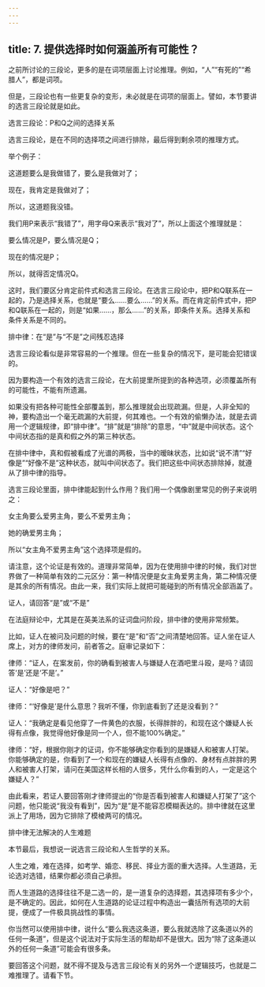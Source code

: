 ```yaml
---
---
---
```

title: 7. 提供选择时如何涵盖所有可能性？
---




之前所讨论的三段论，更多的是在词项层面上讨论推理。例如，“人”“有死的”“希腊人”，都是词项。

但是，三段论也有一些更复杂的变形，未必就是在词项的层面上。譬如，本节要讲的选言三段论就是如此。





选言三段论：P和Q之间的选择关系


选言三段论，是在不同的选择项之间进行排除，最后得到剩余项的推理方式。

举个例子：

这道题要么是我做错了，要么是我做对了；

现在，我肯定是我做对了；

所以，这道题我没错。

我们用P来表示“我错了”，用字母Q来表示“我对了”，所以上面这个推理就是：

要么情况是P，要么情况是Q；

现在的情况是P；

所以，就得否定情况Q。

这时，我们要区分肯定前件式和选言三段论。在选言三段论中，把P和Q联系在一起的，乃是选择关系，也就是“要么……要么……”的关系。而在肯定前件式中，把P和Q联系在一起的，则是“如果……，那么……”的关系，即条件关系。选择关系和条件关系是不同的。





排中律：在“是”与“不是”之间残忍选择


选言三段论看似是非常容易的一个推理。但在一些复杂的情况下，是可能会犯错误的。

因为要构造一个有效的选言三段论，在大前提里所提到的各种选项，必须覆盖所有的可能性，不能有所遗漏。

如果没有把各种可能性全部覆盖到，那么推理就会出现疏漏。但是，人非全知的神，要构造出一个毫无疏漏的大前提，何其难也。一个有效的偷懒办法，就是去调用一个逻辑规律，即“排中律”。“排”就是“排除”的意思，“中”就是中间状态。这个中间状态指的是真和假之外的第三种状态。

在排中律中，真和假被看成了光谱的两极，当中的暧昧状态，比如说“说不清”“好像是”“好像不是”这种状态，就叫中间状态了。我们把这些中间状态排除掉，就遵从了排中律的指导。

选言三段论里面，排中律能起到什么作用？我们用一个偶像剧里常见的例子来说明之：

女主角要么爱男主角，要么不爱男主角；

她的确爱男主角；

所以“女主角不爱男主角”这个选择项是假的。

请注意，这个论证是有效的。道理非常简单，因为在使用排中律的时候，我们对世界做了一种简单有效的二元区分：第一种情况便是女主角爱男主角，第二种情况便是其余的所有情况。由此一来，我们实际上就把可能碰到的所有情况全部涵盖了。





证人，请回答“是”或“不是”


在法庭辩论中，尤其是在英美法系的证词盘问阶段，排中律的使用非常频繁。

比如，证人在被问及问题的时候，要在“是”和“否”之间清楚地回答。证人坐在证人席上，对方的律师发问，前者答之。庭审记录如下：

律师：“证人，在案发前，你的确看到被害人与嫌疑人在酒吧里斗殴，是吗？请回答‘是’还是‘不是’。”

证人：“好像是吧？”

律师：“‘好像是’是什么意思？我听不懂，你到底看到了还是没看到？”

证人：“我确定是看见他穿了一件黄色的衣服，长得胖胖的，和现在这个嫌疑人长得有点像，我觉得他好像是同一个人，但不能100%确定。”

律师：“好，根据你刚才的证词，你不能够确定你看到的是嫌疑人和被害人打架。你能够确定的是，你看到了一个和现在的嫌疑人长得有点像的、身材有点胖胖的男人和被害人打架，请问在美国这样长相的人很多，凭什么你看到的人，一定是这个嫌疑人？”

由此看来，若证人要回答刚才律师提出的“你是否看到被害人和嫌疑人打架了”这个问题，他只能说“我没有看到”，因为“是”是不能容忍模糊表达的。排中律就在这里派上了用场，因为它排除了模棱两可的情况。





排中律无法解决的人生难题


本节最后，我想说一说选言三段论和人生哲学的关系。

人生之难，难在选择，如考学、婚恋、移民、择业方面的重大选择。人生道路，无论选对选错，结果你都必须自己承担。

而人生道路的选择往往不是二选一的，是一道复杂的选择题，其选择项有多少个，是不确定的。因此，如何在人生道路的论证过程中构造出一囊括所有选项的大前提，便成了一件极具挑战性的事情。

你当然可以使用排中律，说什么“要么我选这条道，要么我就选除了这条道以外的任何一条道”，但是这个说法对于实际生活的帮助却不是很大。因为“除了这条道以外的任何一条道”可能会有很多条。

要回答这个问题，就不得不提及与选言三段论有关的另外一个逻辑技巧，也就是二难推理了。请看下节。